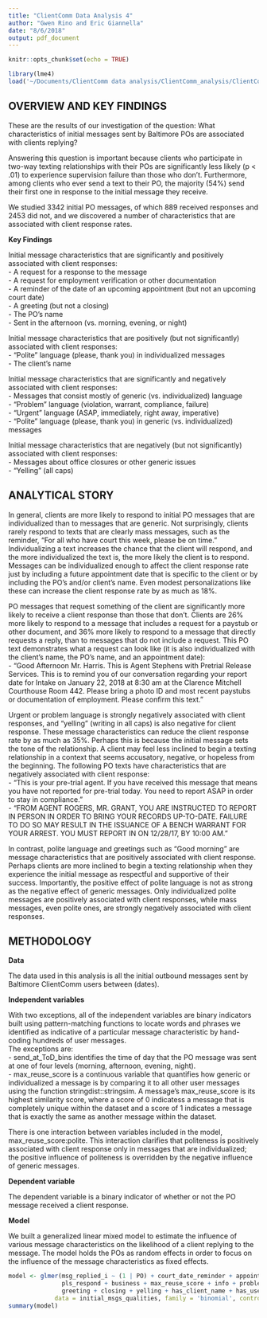 ```yaml
---
title: "ClientComm Data Analysis 4"
author: "Gwen Rino and Eric Giannella"
date: "8/6/2018"
output: pdf_document
---
```


```r
knitr::opts_chunk$set(echo = TRUE)
```
```r
library(lme4)
load('~/Documents/ClientComm data analysis/ClientComm_analysis/ClientComm/initial_msgs_qualities.RData')
```


## OVERVIEW AND KEY FINDINGS  

These are the results of our investigation of the question: What characteristics of initial messages sent by Baltimore POs are associated with clients replying?  

Answering this question is important because clients who participate in two-way texting relationships with their POs are significantly less likely (p < .01) to experience supervision failure than those who don't. Furthermore, among clients who ever send a text to their PO, the majority (54%) send their first one in response to the initial message they receive.  

We studied 3342 initial PO messages, of which 889 received responses and 2453 did not, and we discovered a number of characteristics that are associated with client response rates.  

**Key Findings**  

Initial message characteristics that are significantly and positively associated with client responses:  
- A request for a response to the message  
- A request for employment verification or other documentation  
- A reminder of the date of an upcoming appointment (but not an upcoming court date)  
- A greeting (but not a closing)  
- The PO's name  
- Sent in the afternoon (vs. morning, evening, or night)  

Initial message characteristics that are positively (but not significantly) associated with client responses:  
- "Polite" language (please, thank you) in individualized messages  
- The client's name  

Initial message characteristics that are significantly and negatively associated with client responses:  
- Messages that consist mostly of generic (vs. individualized) language   
- "Problem" language (violation, warrant, compliance, failure)  
- "Urgent" language (ASAP, immediately, right away, imperative)  
- "Polite" language (please, thank you) in generic (vs. individualized) messages    

Initial message characteristics that are negatively (but not significantly) associated with client responses:  
- Messages about office closures or other generic issues  
- "Yelling" (all caps)  


## ANALYTICAL STORY  

In general, clients are more likely to respond to initial PO messages that are individualized than to messages that are generic. Not surprisingly, clients rarely respond to texts that are clearly mass messages, such as the reminder, "For all who have court this week, please be on time." Individualizing a text increases the chance that the client will respond, and the more individualized the text is, the more likely the client is to respond. Messages can be individualized enough to affect the client response rate just by including a future appointment date that is specific to the client or by including the PO's and/or client's name. Even modest personalizations like these can increase the client response rate by as much as 18%.   

PO messages that request something of the client are significantly more likely to receive a client response than those that don't. Clients are 26% more likely to respond to a message that includes a request for a paystub or other document, and 36% more likely to respond to a message that directly requests a reply, than to messages that do not include a request. This PO text demonstrates what a request can look like (it is also individualized with the client's name, the PO's name, and an appointment date):  
- "Good Afternoon Mr. Harris. This is Agent Stephens with Pretrial Release Services. This is to remind you of our conversation regarding your report date for Intake on January 22, 2018 at 8:30 am at the Clarence Mitchell Courthouse Room 442. Please bring a photo ID and most recent paystubs or documentation of employment. Please confirm this text."  

Urgent or problem language is strongly negatively associated with client responses, and "yelling" (writing in all caps) is also negative for client response. These message characteristics can reduce the client response rate by as much as 35%. Perhaps this is because the initial message sets the tone of the relationship. A client may feel less inclined to begin a texting relationship in a context that seems accusatory, negative, or hopeless from the beginning. The following PO texts have characteristics that are negatively associated with client response:  
- "This is your pre-trial agent. If you have received this message that means you have not reported for pre-trial today.  You need to report ASAP in order to stay in compliance."   
- "FROM AGENT ROGERS, MR. GRANT, YOU ARE INSTRUCTED TO REPORT IN PERSON IN ORDER TO BRING YOUR RECORDS UP-TO-DATE. FAILURE TO DO SO MAY RESULT IN THE ISSUANCE OF A BENCH WARRANT FOR YOUR ARREST. YOU MUST REPORT IN ON 12/28/17, BY 10:00 AM."   

In contrast, polite language and greetings such as "Good morning" are message characteristics that are positively associated with client response. Perhaps clients are more inclined to begin a texting relationship when they experience the initial message as respectful and supportive of their success. Importantly, the positive effect of polite language is not as strong as the negative effect of generic messages. Only individualized polite messages are positively associated with client responses, while mass messages, even polite ones, are strongly negatively associated with client responses.  


## METHODOLOGY

**Data**

The data used in this analysis is all the initial outbound messages sent by Baltimore ClientComm users between (dates). 

**Independent variables**

With two exceptions, all of the independent variables are binary indicators built using pattern-matching functions to locate words and phrases we identified as indicative of a particular message characteristic by hand-coding hundreds of user messages.  
The exceptions are:  
- send_at_ToD_bins identifies the time of day that the PO message was sent at one of four levels (morning, afternoon, evening, night).  
- max_reuse_score is a continuous variable that quantifies how generic or individualized a message is by comparing it to all other user messages using the function stringdist::stringsim. A message's max_reuse_score is its highest similarity score, where a score of 0 indicatess a message that is completely unique within the dataset and a score of 1 indicates a message that is exactly the same as another message within the dataset.

There is one interaction between variables included in the model, max_reuse_score:polite. This interaction clarifies that politeness is positively associated with client response only in messages that are individualized; the positive influence of politeness is overridden by the negative influence of generic messages.

**Dependent variable**

The dependent variable is a binary indicator of whether or not the PO message received a client response.

\newpage
**Model**

We built a generalized linear mixed model to estimate the influence of various message characteristics on the likelihood of a client replying to the message. The model holds the POs as random effects in order to focus on the influence of the message characteristics as fixed effects.

```r
model <- glmer(msg_replied_i ~ (1 | PO) + court_date_reminder + appointment_date_reminder + 
               pls_respond + business + max_reuse_score + info + problem + urgency + polite +
               greeting + closing + yelling + has_client_name + has_user_name + polite:max_reuse_score + send_at_ToD_bins, 
             data = initial_msgs_qualities, family = 'binomial', control = glmerControl(optimizer = "bobyqa"))
summary(model)
```





